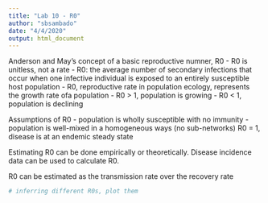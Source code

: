 ```yaml
---
title: "Lab 10 - R0"
author: "sbsambado"
date: "4/4/2020"
output: html_document
---
```


Anderson and May's concept of a basic reproductive numner, R0
- R0 is unitless, not a rate
- R0: the average number of secondary infections that occur when one infective individual is exposed to an entirely susceptible host population
- R0, reproductive rate in population ecology, represents the growth rate ofa population
- R0 > 1, population is growing
- R0 < 1, population is declining

Assumptions of R0
- population is wholly susceptible with no immunity
- population is well-mixed in a homogeneous ways (no sub-networks)
R0 = 1, disease is at an endemic steady state

Estimating R0 can be done empirically or theoretically. Disease incidence data can be used to calculate R0.

R0 can be estimated as the transmission rate over the recovery rate
```r
# inferring different R0s, plot them


```


